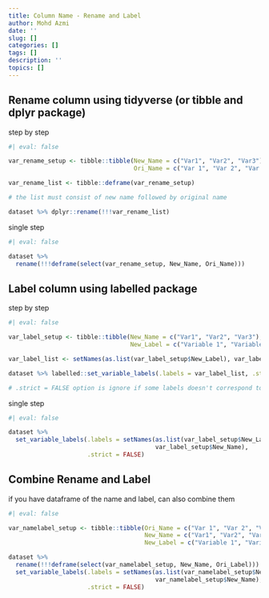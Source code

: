 ```yaml
---
title: Column Name - Rename and Label
author: Mohd Azmi
date: ''
slug: []
categories: []
tags: []
description: ''
topics: []
---
```


## Rename column using tidyverse (or tibble and dplyr package)

step by step


```r
#| eval: false

var_rename_setup <- tibble::tibble(New_Name = c("Var1", "Var2", "Var3"),
                                   Ori_Name = c("Var 1", "Var 2", "Var 3"))

var_rename_list <- tibble::deframe(var_rename_setup)

# the list must consist of new name followed by original name

dataset %>% dplyr::rename(!!!var_rename_list)
```

single step


```r
#| eval: false

dataset %>%
  rename(!!!deframe(select(var_rename_setup, New_Name, Ori_Name)))

```

## Label column using labelled package

step by step

```r
#| eval: false

var_label_setup <- tibble::tibble(New_Name = c("Var1", "Var2", "Var3"),
                                  New_Label = c("Variable 1", "Variable 2", "Variable 3"))

var_label_list <- setNames(as.list(var_label_setup$New_Label), var_label_setup$New_Name)

dataset %>% labelled::set_variable_labels(.labels = var_label_list, .strict = FALSE)

# .strict = FALSE option is ignore if some labels doesn't correspond to a column of x
```

single step

```r
#| eval: false

dataset %>%
  set_variable_labels(.labels = setNames(as.list(var_label_setup$New_Label), # label variable name
                                         var_label_setup$New_Name),
                      .strict = FALSE) 
```


## Combine Rename and Label

if you have dataframe of the name and label, can also combine them

```r
#| eval: false

var_namelabel_setup <- tibble::tibble(Ori_Name = c("Var 1", "Var 2", "Var 3"),
                                      New_Name = c("Var1", "Var2", "Var3"),
                                      New_Label = c("Variable 1", "Variable 2", "Variable 3"))

dataset %>%
  rename(!!!deframe(select(var_namelabel_setup, New_Name, Ori_Label))) %>% # rename variable name
  set_variable_labels(.labels = setNames(as.list(var_namelabel_setup$New_Label), # label variable name
                                         var_namelabel_setup$New_Name),
                      .strict = FALSE)
```

